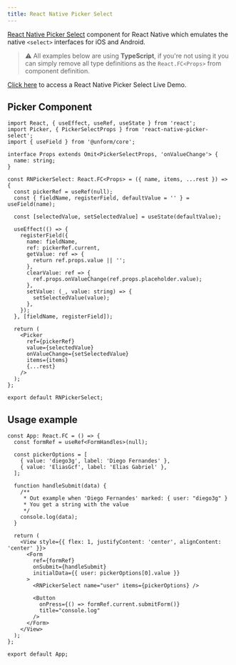```yaml
---
title: React Native Picker Select
---
```


[React Native Picker Select](https://github.com/lawnstarter/react-native-picker-select) component for React Native which emulates the native `<select>` interfaces for iOS and Android.

> ⚠️ All examples below are using **TypeScript**, if you're not using it you can simply remove all type definitions as the `React.FC<Props>` from component definition.

[Click here](https://snack.expo.io/@eliasgcf/unform-react-native-picker-select-example?session_id=snack-session-I6e6cmW7z&preview=true&platform=ios&iframeId=7pnhjsvupn&theme=light&supportedPlatforms=android,ios) to access a React Native Picker Select Live Demo.

## Picker Component

```tsx lineNumbers=true
import React, { useEffect, useRef, useState } from 'react';
import Picker, { PickerSelectProps } from 'react-native-picker-select';
import { useField } from '@unform/core';

interface Props extends Omit<PickerSelectProps, 'onValueChange'> {
  name: string;
}

const RNPickerSelect: React.FC<Props> = ({ name, items, ...rest }) => {
  const pickerRef = useRef(null);
  const { fieldName, registerField, defaultValue = '' } = useField(name);

  const [selectedValue, setSelectedValue] = useState(defaultValue);

  useEffect(() => {
    registerField({
      name: fieldName,
      ref: pickerRef.current,
      getValue: ref => {
        return ref.props.value || '';
      },
      clearValue: ref => {
        ref.props.onValueChange(ref.props.placeholder.value);
      },
      setValue: (_, value: string) => {
        setSelectedValue(value);
      },
    });
  }, [fieldName, registerField]);

  return (
    <Picker
      ref={pickerRef}
      value={selectedValue}
      onValueChange={setSelectedValue}
      items={items}
      {...rest}
    />
  );
};

export default RNPickerSelect;
```

## Usage example
```tsx lineNumbers=true
const App: React.FC = () => {
  const formRef = useRef<FormHandles>(null);

  const pickerOptions = [
    { value: 'diego3g', label: 'Diego Fernandes' },
    { value: 'EliasGcf', label: 'Elias Gabriel' },
  ];

  function handleSubmit(data) {
    /**
     * Out example when 'Diego Fernandes' marked: { user: "diego3g" }
     * You get a string with the value
     */
    console.log(data);
  }

  return (
    <View style={{ flex: 1, justifyContent: 'center', alignContent: 'center' }}>
      <Form
        ref={formRef}
        onSubmit={handleSubmit}
        initialData={{ user: pickerOptions[0].value }}
      >
        <RNPickerSelect name="user" items={pickerOptions} />

        <Button
          onPress={() => formRef.current.submitForm()}
          title="console.log"
        />
      </Form>
    </View>
  );
};

export default App;
```

